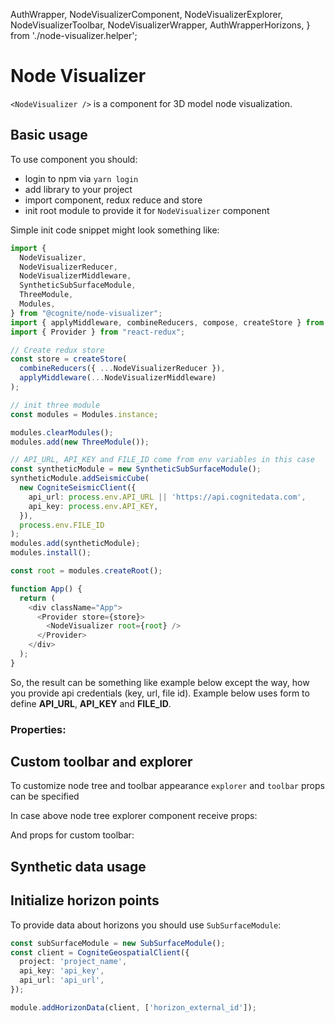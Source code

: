   AuthWrapper,
  NodeVisualizerComponent,
  NodeVisualizerExplorer,
  NodeVisualizerToolbar,
  NodeVisualizerWrapper,
  AuthWrapperHorizons,
} from './node-visualizer.helper';

<Meta title="Node-visualizer/Use-cases" />

# Node Visualizer

`<NodeVisualizer />` is a component for 3D model node visualization.

## Basic usage

To use component you should:
- login to npm via `yarn login`
- add library to your project
- import component, redux reduce and store
- init root module to provide it for `NodeVisualizer` component

Simple init code snippet might look something like:

```typescript tsx
import {
  NodeVisualizer,
  NodeVisualizerReducer,
  NodeVisualizerMiddleware,
  SyntheticSubSurfaceModule,
  ThreeModule,
  Modules,
} from "@cognite/node-visualizer";
import { applyMiddleware, combineReducers, compose, createStore } from "redux";
import { Provider } from "react-redux";

// Create redux store
const store = createStore(
  combineReducers({ ...NodeVisualizerReducer }),
  applyMiddleware(...NodeVisualizerMiddleware)
);

// init three module
const modules = Modules.instance;

modules.clearModules();
modules.add(new ThreeModule());

// API_URL, API_KEY and FILE_ID come from env variables in this case
const syntheticModule = new SyntheticSubSurfaceModule();
syntheticModule.addSeismicCube(
  new CogniteSeismicClient({
    api_url: process.env.API_URL || 'https://api.cognitedata.com',
    api_key: process.env.API_KEY,
  }),
  process.env.FILE_ID
);
modules.add(syntheticModule);
modules.install();

const root = modules.createRoot();

function App() {
  return (
    <div className="App">
      <Provider store={store}>
        <NodeVisualizer root={root} />
      </Provider>
    </div>
  );
}
```

So, the result can be something like example below except the way, how you provide api credentials (key, url, file id).
Example below uses form to define **API_URL**, **API_KEY** and **FILE_ID**.

<Story name="Basic">
  <AuthWrapper />
</Story>

### Properties:
<ArgsTable of={NodeVisualizerComponent} />

## Custom toolbar and explorer

To customize node tree and toolbar appearance `explorer` and `toolbar` props can be specified

<Story name="Custom explorer and toolbar">
  <AuthWrapper explorer={Explorer} toolbar={Toolbar} />
</Story>

In case above node tree explorer component receive props:
<ArgsTable of={NodeVisualizerExplorer} />

And props for custom toolbar:
<ArgsTable of={NodeVisualizerToolbar} />

## Synthetic data usage

<Story name="Synthetic data usage">
  <NodeVisualizerWrapper />
</Story>

## Initialize horizon points

<Story name="Horizons">
  <AuthWrapperHorizons />
</Story>

To provide data about horizons you should use `SubSurfaceModule`:
```typescript
const subSurfaceModule = new SubSurfaceModule();
const client = CogniteGeospatialClient({
  project: 'project_name',
  api_key: 'api_key',
  api_url: 'api_url',
});

module.addHorizonData(client, ['horizon_external_id']);
```


